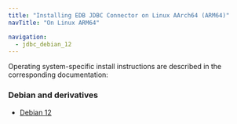 ```yaml
---
title: "Installing EDB JDBC Connector on Linux AArch64 (ARM64)"
navTitle: "On Linux ARM64"

navigation:
  - jdbc_debian_12
---
```


Operating system-specific install instructions are described in the corresponding documentation:

### Debian and derivatives

- [Debian 12](jdbc_debian_12)
